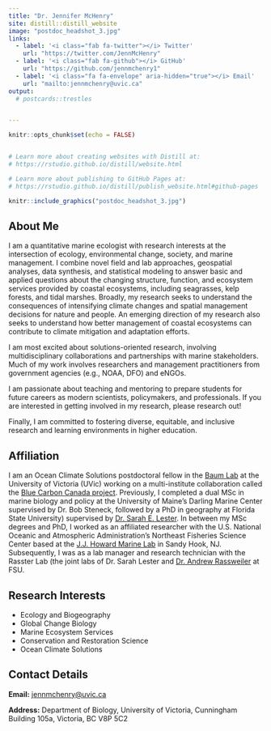 ```yaml
---
title: "Dr. Jennifer McHenry"
site: distill::distill_website
image: "postdoc_headshot_3.jpg"
links:
  - label: '<i class="fab fa-twitter"></i> Twitter'
    url: "https://twitter.com/JennMcHenry"
  - label: '<i class="fab fa-github"></i> GitHub'
    url: "https://github.com/jennmchenry1"
  - label: '<i class="fa fa-envelope" aria-hidden="true"></i> Email'
    url: "mailto:jennmchenry@uvic.ca"
output:
  # postcards::trestles


---
```



```r
knitr::opts_chunk$set(echo = FALSE)


# Learn more about creating websites with Distill at:
# https://rstudio.github.io/distill/website.html

# Learn more about publishing to GitHub Pages at:
# https://rstudio.github.io/distill/publish_website.html#github-pages

```



```r
knitr::include_graphics("postdoc_headshot_3.jpg")
```

## About Me

I am a quantitative marine ecologist with research interests at the intersection of ecology, environmental change, society, and marine management. I combine novel field and lab approaches, geospatial analyses, data synthesis, and statistical modeling to answer basic and applied questions about the changing structure, function, and ecosystem services provided by coastal ecosystems, including seagrasses, kelp forests, and tidal marshes. Broadly, my research seeks to understand the consequences of intensifying climate changes and spatial management decisions for nature and people. An emerging direction of my research also seeks to understand how better management of coastal ecosystems can contribute to climate mitigation and adaptation efforts. 

I am most excited about solutions-oriented research, involving multidisciplinary collaborations and partnerships with marine stakeholders. Much of my work involves researchers and management practitioners from government agencies (e.g., NOAA, DFO) and eNGOs.

I am passionate about teaching and mentoring to prepare students for future careers as modern scientists, policymakers, and professionals. If you are interested in getting involved in my research, please research out!

Finally, I am committed to fostering diverse, equitable, and inclusive research and learning environments in higher education. 


## Affiliation
I am an Ocean Climate Solutions postdoctoral fellow in the [Baum Lab](https://www.juliakbaum.org/) at the University of Victoria (UVic) working on a multi-institute collaboration called the [Blue Carbon Canada project](www.BlueCarbonCanada.ca).  Previously, I completed a dual MSc in marine biology and policy at the University of  Maine's Darling Marine Center supervised by Dr. Bob Steneck, followed by a PhD in geography at Florida State University) supervised by [Dr. Sarah E. Lester](www.lester-lab.org). In between my MSc degrees and PhD, I worked as an affiliated researcher with the U.S. National Oceanic and Atmospheric Administration's Northeast Fisheries Science Center based at the [J.J. Howard Marine Lab](https://www.fisheries.noaa.gov/about/james-j-howard-marine-sciences-laboratory-sandy-hook) in Sandy Hook, NJ. Subsequently, I was as a lab manager and research technician with the Rasster Lab (the joint labs of Dr. Sarah Lester and [Dr. Andrew Rassweiler](www.rassweiler-lab.org) at FSU.   

## Research Interests

- Ecology and Biogeography 
- Global Change Biology
- Marine Ecosystem Services
- Conservation and Restoration Science
- Ocean Climate Solutions

## Contact Details

**Email:** [jennmchenry@uvic.ca](jennmchenry@uvic.ca)

**Address:** Department of Biology, University of Victoria, Cunningham Building 105a, Victoria, BC V8P 5C2

